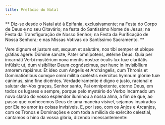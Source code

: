 ```yaml
---
title: Prefácio do Natal
---
```


**
Diz-se desde o Natal até à Epifania, exclusivamente; na Festa do Corpo de Deus
e no seu Oitavário; na festa do Santíssimo Nome de Jesus; na Festa da
Transfiguração de Nosso Senhor; na Festa da Purificação de Nossa Senhora; e
nas Missas Votivas do Santíssimo Sacramento.
**

<div class="grid grid-cols-2 gap-5">
  <span class="text-justify">
    Vere dignum et justum est, æquum et salutáre, nos tibi semper et ubíque
    grátias ágere: Dómine sancte, Pater omnípotens, ætérne Deus: Quia per
    incarnáti Verbi mystérium nova mentis nostræ óculis lux tuæ claritátis
    infúlsit: ut, dum visibíliter Deum cognóscimus, per hunc in invisibílium
    amorem rapiámur. Et ideo cum Angelis et Archángelis, cum Thronis et
    Dominatiónibus cumque omni milítia cœléstis exércitus hymnum glóriæ tuæ
    cánimus, sine fine dicéntes.
  </span>
  <span class="text-justify">
    Verdadeiramente é digno e justo, racional e salutar dar-Vos graças, Senhor
    santo, Pai omnipotente, eterno Deus, em todos os lugares e sempre, porque
    pelo mystério do Verbo Incarnado um novo clarão do vosso esplendor iluminou
    a nossa alma, a fim de que, ao passo que conhecemos Deus de uma maneira
    visível, sejamos inspirados por Ele no amor às coisas invisíveis. E, por
    isso, com os Anjos e Arcanjos, com os Tronos e Dominações e com toda a
    milícia do exército celestial, cantamos o hino da vossa glória, dizendo
    incessantemente:
  </span>
</div>
